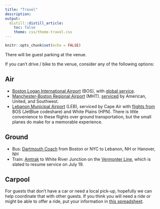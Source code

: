 ```yaml
---
title: "Travel"
description: 
output: 
  distill::distill_article:
    toc: false
    theme: css/theme-travel.css
---
```


```r
knitr::opts_chunk$set(echo = FALSE)
```

There will be guest parking at the venue.

If you can't drive / bike to the venue, consider any of the following options:

## Air

- [Boston Logan International Airport](https://www.massport.com/logan-airport/) (BOS),
  with [global service](https://www.flightconnections.com/flights-to-boston-bos).
- [Manchester-Boston Regional Airport](https://www.flymanchester.com/) (MHT).
  [serviced](https://www.flightconnections.com/flights-to-manchester-mht) by American, United, and Southwest.
- [Lebanon Municipal Airport](https://lebanonnh.gov/150/Airport) (LEB),
  serviced by Cape Air with [flights from](https://www.flightconnections.com/flights-from-lebanon-leb) BOS (JetBlue codeshare) and White Plains (HPN).
  There is little convenience to these flights over ground transportation,
  but the small planes do make for a memorable experience.

## Ground

+ Bus: [Dartmouth Coach](https://dartmouthcoach.com/) from Boston or NYC to Lebanon, NH or Hanover, NH
+ Train: [Amtrak](https://www.amtrak.com/) to White River Junction on the [Vermonter Line](https://www.amtrak.com/vermonter-train),
  which is slated to resume service on July 19.

## Carpool

For guests that don't have a car or need a local pick-up,
hopefully we can help coordinate that with other guests.
If you think you will need a ride or might be able to offer a ride,
put your information in [this spreadsheet](https://docs.google.com/spreadsheets/d/1c_IF5f0gY2EpwDWvSkv1FamWb_bG4eqKfgozGD8xTK8/edit).
